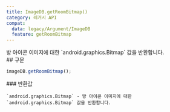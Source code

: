 ```yaml
---
title: ImageDB.getRoomBitmap()
category: 레거시 API
compat:
  data: legacy/Argument/ImageDB
  feature: getRoomBitmap
---
```


<Section>
  방 아이콘 이미지에 대한 `android.graphics.Bitmap` 값을 반환합니다.
</Section>
<Section>
  ## 구문

  ~~~js
  imageDB.getRoomBitmap();
  ~~~

  <Section>
    ### 반환값

    `android.graphics.Bitmap` - 방 아이콘 이미지에 대한 `android.graphics.Bitmap` 값을 반환합니다.
  </Section>
</Section>